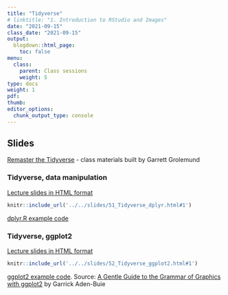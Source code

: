 ```yaml
---
title: "Tidyverse"
# linktitle: "1. Introduction to RStudio and Images"
date: "2021-09-15"
class_date: "2021-09-15"
output:
  blogdown::html_page:
    toc: false
menu:
  class:
    parent: Class sessions
    weight: 5
type: docs
weight: 1
pdf:
thumb:
editor_options: 
  chunk_output_type: console
---
```


## Slides

[Remaster the Tidyverse](https://github.com/rstudio-education/remaster-the-tidyverse) - class materials built by Garrett Grolemund

### Tidyverse, data manipulation

<a href="../../slides/51_Tidyverse_dplyr#1" target="_blank">Lecture slides in HTML format</a>

```r
knitr::include_url('../../slides/51_Tidyverse_dplyr.html#1')
```

<a href="../../slides/51_dplyr.R" target="_blank">dplyr.R example code</a>

### Tidyverse, ggplot2

<a href="../../slides/52_Tidyverse_ggplot2#1" target="_blank">Lecture slides in HTML format</a>

```r
knitr::include_url('../../slides/52_Tidyverse_ggplot2.html#1')
```

<a href="../../slides/0-companion-script.R" target="_blank">ggplot2 example code</a>. Source: [A Gentle Guide to the Grammar of Graphics with ggplot2](https://github.com/gadenbuie/gentle-ggplot2) by Garrick Aden-Buie

